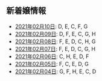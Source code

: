 新着嬢情報
----

- [2021年02月10日](/new/2021-02-10): D, E, C, F, G
- [2021年02月09日](/new/2021-02-09): D, F, E, C, G, H
- [2021年02月08日](/new/2021-02-08): F, E, D, C, H, G
- [2021年02月07日](/new/2021-02-07): F, E, D, C, G, H
- [2021年02月06日](/new/2021-02-06): C, H, E, D, F
- [2021年02月05日](/new/2021-02-05): F, C, E, D, G
- [2021年02月04日](/new/2021-02-04): G, F, H, E, C, D
